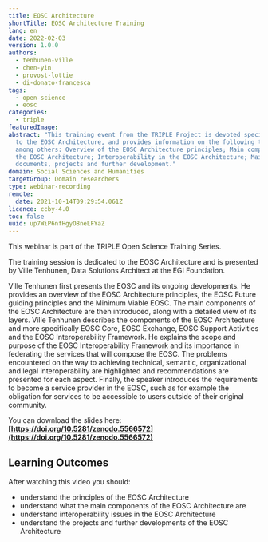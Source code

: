 ```yaml
---
title: EOSC Architecture
shortTitle: EOSC Architecture Training
lang: en
date: 2022-02-03
version: 1.0.0
authors:
  - tenhunen-ville
  - chen-yin
  - provost-lottie
  - di-donato-francesca
tags:
  - open-science
  - eosc
categories:
  - triple
featuredImage:
abstract: "This training event from the TRIPLE Project is devoted specifically
  to the EOSC Architecture, and provides information on the following topics,
  among others: Overview of the EOSC Architecture principles; Main components of
  the EOSC Architecture; Interoperability in the EOSC Architecture; Main
  documents, projects and further development."
domain: Social Sciences and Humanities
targetGroup: Domain researchers
type: webinar-recording
remote:
  date: 2021-10-14T09:29:54.061Z
licence: ccby-4.0
toc: false
uuid: up7WiP6nfHgyO8neLFYaZ
---
```

This webinar is part of the TRIPLE Open Science Training Series.

The training session is dedicated to the EOSC Architecture and is presented by Ville Tenhunen, Data Solutions Architect at the EGI Foundation. 

Ville Tenhunen first presents the EOSC and its ongoing developments. He provides an overview of the EOSC Architecture principles, the EOSC Future guiding principles and the Minimum Viable EOSC. The main components of the EOSC Architecture are then introduced, along with a detailed view of its layers. Ville Tenhunen describes the components of the EOSC Architecture and more specifically EOSC Core, EOSC Exchange, EOSC Support Activities and the EOSC Interoperability Framework. He explains the scope and purpose of the EOSC Interoperability Framework and its importance in federating the services that will compose the EOSC. The problems encountered on the way to achieving technical, semantic, organizational and legal interoperability are highlighted and recommendations are presented for each aspect. Finally, the speaker introduces the requirements to become a service provider in the EOSC, such as for example the obligation for services to be accessible to users outside of their original community. 

You can download the slides here: **[https://doi.org/10.5281/zenodo.5566572](https://doi.org/10.5281/zenodo.5566572)**

## Learning Outcomes

After watching this video you should:

- understand the principles of the EOSC Architecture
- understand what the main components of the EOSC Architecture are
- understand interoperability issues in the EOSC Architecture
- understand the projects and further developments of the EOSC Architecture

<VideoCard provider="youtube" id="7VIf58-yGUY" title="EOSC Architecture" subtitle="Click here to view" image="images/capture-d’écran-2021-10-12-à-10.12.56.png" />
